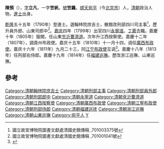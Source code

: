 '''陳預'''（{{bd|？||1823年|catIdx=C陳}}），[[表字|字]]'''立凡'''，一字'''笠帆'''，[[號|號]]'''笠颿'''，[[顺天|顺天]][[宛平|宛平]]（今[[北京市|北京市]]）人，[[清朝|清朝]]政治人物，[[進士|進士]]出身。

[[乾隆|乾隆]]五十五年（1790年）登進士。選翰林院庶吉士，散館改刑部四川司主事<ref>國立故宮博物院圖書文獻處清國史館傳稿 ,701003375號</ref>，歷升員外郎、山東司郎中<ref>	國立故宮博物院圖書文獻處清國史館傳稿 ,701001041號</ref>。[[嘉庆|嘉庆]]四年（1799年）出官四川[[永寧道|永寧道]]。[[丁憂|丁憂]]去職。嘉慶十年（1805年）服闕，任山東[[兖沂曹濟道|兖沂曹濟道]]。次年升江西按察使。嘉慶十二年（1807年），調貴州布政使。嘉庆十五年（1810年）十一月十四，调任[[廣西布政使|廣西布政使]]。嘉庆十六年（1811年）九月二十三，同[[江宁|江宁]][[布政使|布政使]]互调<ref>{{cite news|title=《广西通志 政府志 第一篇 晚清广西省政府及农民政权 第一章 政府机构　第一节 省级机构》|url=http://www.gxdqw.com/bin/mse.exe?seachword=&K=a&A=15&rec=4&run=13|accessdate=2013-01-28|newspaper=广西地方志|archive-date=2013-10-14|archive-url=https://web.archive.org/web/20131014120404/http://www.gxdqw.com/bin/mse.exe?seachword=&K=a&A=15&rec=4&run=13|dead-url=yes}}</ref>。嘉慶十八年（1813年）任刑部右侍郎。嘉慶十九年（1814年）任[[福建巡撫|福建巡撫]]，歷改浙江巡撫、山東巡撫。

==參考==
{{reflist}}
{{start box}}
{{s-off}}
{{s-before|[[張師誠|張師誠]]}}
{{s-title|[[福建巡撫|福建巡撫]]|[[嘉慶|嘉慶]]年間上任}}
{{s-after|[[王紹蘭|王紹蘭]]}}
{{succession box|[[齊布森|齊布森]]|[[史積容|史積容]]|[[清朝|清朝]][[廣西布政使|廣西布政使]]|嘉庆十五年十一月十四 - 嘉庆十六年九月二十三<br /><small>1810年12月10日 - 1811年11月8日</small>}}
{{end box}}
{{清朝人物小作品}}
{{乾隆五十五年庚戌恩科殿試金榜}}
{{DEFAULTSORT:Chen陈}}

[[Category:清朝翰林院庶吉士|Category:清朝翰林院庶吉士]]
[[Category:清朝刑部主事|Category:清朝刑部主事]]
[[Category:清朝刑部員外郎|Category:清朝刑部員外郎]]
[[Category:清朝刑部郎中|Category:清朝刑部郎中]]
[[Category:清朝永寧道|Category:清朝永寧道]]
[[Category:清朝兗沂曹濟道|Category:清朝兗沂曹濟道]]
[[Category:清朝江西按察使|Category:清朝江西按察使]]
[[Category:清朝廣西布政使|Category:清朝廣西布政使]]
[[Category:清朝江寧布政使|Category:清朝江寧布政使]]
[[Category:清朝刑部侍郎|Category:清朝刑部侍郎]]
[[Category:清朝福建巡抚|Category:清朝福建巡抚]]
[[Category:清朝浙江巡撫|Category:清朝浙江巡撫]]
[[Category:清朝山東巡撫|Category:清朝山東巡撫]]
[[Category:宛平人|Category:宛平人]]
[[Category:陈姓|Y]]